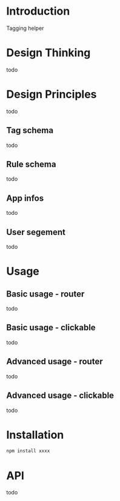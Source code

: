
<Meta title="Example/Introduction" />

# Introduction
Tagging helper

# Design Thinking
todo

# Design Principles

todo

  ## Tag schema
  todo

  ## Rule schema
  todo

  ## App infos
todo

  ## User segement
  todo

# Usage

  ## Basic usage - router
  todo

  ## Basic usage - clickable
  todo

  ## Advanced usage - router
  todo

  ## Advanced usage - clickable
  todo

# Installation
  
  ```bash
  npm install xxxx
  ```
# API
todo